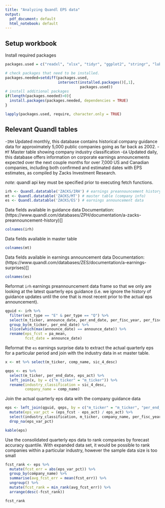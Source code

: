 ```yaml
---
title: "Analyzing Quandl EPS data"
output:
  pdf_document: default
  html_notebook: default
---
```


## Setup workbook
Install required packages
```r
packages.used = c("readxl", "xlsx", "tidyr", "ggplot2", "stringr", "lubridate", "stringi", "dplyr","uuid","scales", "purrr", "readr", "knitr", "Quandl")

# check packages that need to be installed.
packages.needed=setdiff(packages.used, 
                        intersect(installed.packages()[,1], 
                                  packages.used))
# install additional packages
if(length(packages.needed)>0){
  install.packages(packages.needed, dependencies = TRUE)
}

lapply(packages.used, require, character.only = TRUE)
```

## Relevant Quandl tables
  -`IRH` Updated monthly, this database contains historical company guidance data for approximately 5,000 public companies going as far back as 2002.
  -`MT` Master table showing company industry classification
  -`EA` Updated daily, this database offers information on corporate earnings announcements expected over the next couple months for over 7,000 US and Canadian companies, including both confirmed and estimated dates with EPS estimates, as compiled by Zacks Investment Research.
  
*note*: quandl api key must be specified prior to executing fetch functions.
```r
irh <- Quandl.datatable('ZACKS/IRH') # earnings preannouncement history (i.e. guidance)
mt <- Quandl.datatable('ZACKS/MT') # master table (company info)
es <- Quandl.datatable('ZACKS/ES') # earnings announcement data
```

Data fields available in guidance data
Documentation: (https://www.quandl.com/databases/ZPH/documentation/a-zacks-preannouncement-history)[]
```r
colnames(irh)
```

Data fields available in master table
```r
colnames(mt)
```

Data fields available in earnings announcement data
Documentation: (https://www.quandl.com/databases/ZES/documentation/a-earnings-surprises)[]
```r
colnames(es)
```

Reformat `irh` earnings preannouncement data frame so that we only are looking at the latest quarterly eps guidance (i.e. we ignore the history of guidance updates until the one that is most recent prior to the actual eps announcement).
```r
qguid <- irh %>%
  filter(est_type == "E" & per_type == "Q") %>%
  select(m_ticker, announce_date, per_end_date, per_fisc_year, per_fisc_qtr, pa_mean) %>%
  group_by(m_ticker, per_end_date) %>%
  slice(which(max(announce_date) == announce_date)) %>%
  rename(eps_fcst = pa_mean,
         fcst_date = announce_date)
```

Reformat the `es` earnings surprise data to extract the actual quarterly eps for a particular period and join with the industry data in `mt` master table.
```r
x <- mt %>% select(m_ticker, comp_name, sic_4_desc)

qeps <- es %>%
  select(m_ticker, per_end_date, eps_act) %>%
  left_join(x, by = c("m_ticker" = "m_ticker")) %>%
  rename(industry_classification = sic_4_desc,
         company_name = comp_name)
```

Join the actual quarterly eps data with the company guidance data
```r
eps <- left_join(qguid, qeps, by = c("m_ticker" = "m_ticker", "per_end_date" = "per_end_date")) %>%
  mutate(eps_var_pct = (eps_fcst - eps_act) / eps_act) %>%
  select(industry_classification, m_ticker, company_name, per_fisc_year, per_fisc_qtr, fcst_date, per_end_date, eps_fcst, eps_act, eps_var_pct) %>%
  drop_na(eps_var_pct)

kable(eps)
```

Use the consolidated quarterly eps data to rank companies by forecast accuracy quantile.  With expanded data set, it would be possible to rank companies within a particular industry, however the sample data size is too small
```r
fcst_rank <- eps %>% 
  mutate(fcst_err = abs(eps_var_pct)) %>%
  group_by(company_name) %>%
  summarise(avg_fcst_err = mean(fcst_err)) %>%
  ungroup() %>%
  mutate(fcst_rank = min_rank(avg_fcst_err)) %>%
  arrange(desc(-fcst_rank))

fcst_rank
```
